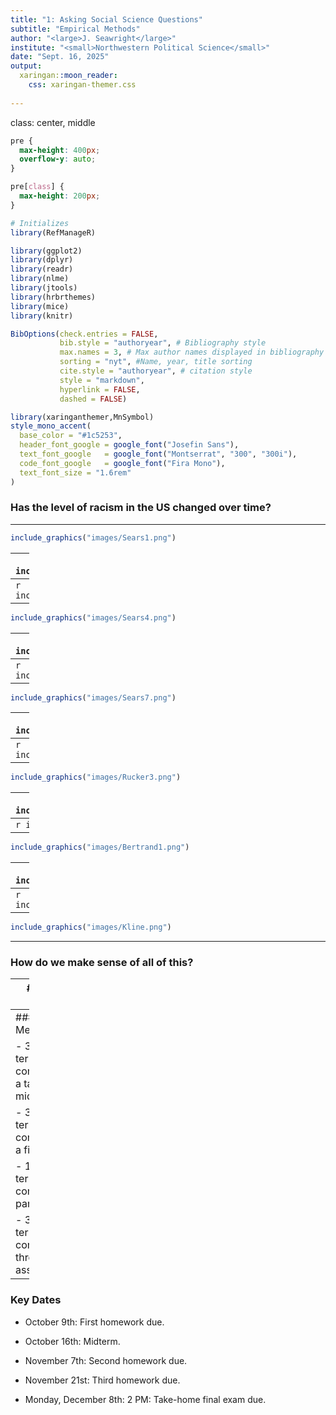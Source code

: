 ```yaml
---
title: "1: Asking Social Science Questions"
subtitle: "Empirical Methods"
author: "<large>J. Seawright</large>"
institute: "<small>Northwestern Political Science</small>" 
date: "Sept. 16, 2025"
output: 
  xaringan::moon_reader:
    css: xaringan-themer.css
  
---
```

class: center, middle

```css
pre {
  max-height: 400px;
  overflow-y: auto;
}

pre[class] {
  max-height: 200px;
}
```

```r
# Initializes
library(RefManageR)

library(ggplot2)
library(dplyr)
library(readr)
library(nlme)
library(jtools)
library(hrbrthemes)
library(mice)
library(knitr)

BibOptions(check.entries = FALSE,
           bib.style = "authoryear", # Bibliography style
           max.names = 3, # Max author names displayed in bibliography
           sorting = "nyt", #Name, year, title sorting
           cite.style = "authoryear", # citation style
           style = "markdown",
           hyperlink = FALSE,
           dashed = FALSE)

```
```r
library(xaringanthemer,MnSymbol)
style_mono_accent(
  base_color = "#1c5253",
  header_font_google = google_font("Josefin Sans"),
  text_font_google   = google_font("Montserrat", "300", "300i"),
  code_font_google   = google_font("Fira Mono"),
  text_font_size = "1.6rem"
)
```
### Has the level of racism in the US changed over time?

---

```r
include_graphics("images/Sears1.png")
```

---
```r
include_graphics("images/Sears2.png")
```

---
```r
include_graphics("images/Sears3.png")
```

---
```r
include_graphics("images/Sears4.png")
```

---
```r
include_graphics("images/Sears5.png")
```

---
```r
include_graphics("images/Sears6.png")
```

---
```r
include_graphics("images/Sears7.png")
```

---
```r
include_graphics("images/Rucker1.png")
```

---
```r
include_graphics("images/Rucker2.png")
```

---
```r
include_graphics("images/Rucker3.png")
```

---
```r
include_graphics("images/quilliantitle.JPG")
```

---
```r
include_graphics("images/resumetime.JPG")
```

---
```r
include_graphics("images/Bertrand1.png")
```

---
```r
include_graphics("images/Bertrand2.png")
```

---
```r
include_graphics("images/Bertrand3.png")
```

---
```r
include_graphics("images/Kline.png")
```

---

### How do we make sense of all of this?

---
### Our Goals

1. Understand and critically read how social scientists use methods

2. Have hands-on experience using key methods in structured, guided ways

3. Identify stronger and weaker methodological arguments in empirical social science, and explain what makes the difference

---
### Course Mechanics

-   30% of the term grade comes from a take-home midterm.

-   30% of the term grade comes from a final exam.

-   10% of the term grade comes from participation.

-   30% of the term grade comes from three assignments.


---
### Key Dates

-   October 9th: First homework due.

-   October 16th: Midterm.

-   November 7th: Second homework due.

-   November 21st: Third homework due.

-   Monday, December 8th: 2 PM: Take-home final exam due.


